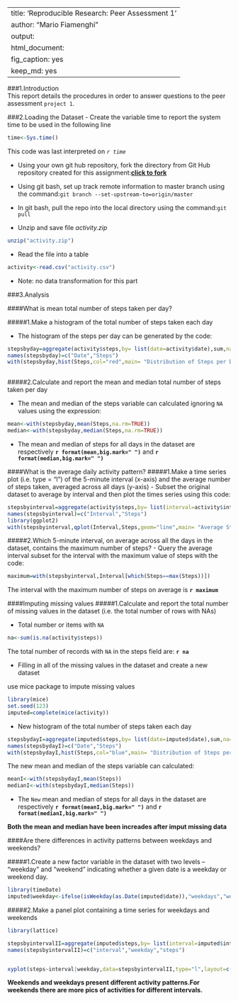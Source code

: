 
---
title: 'Reproducible Research: Peer Assessment 1 '
author: "Mario Fiamenghi"
output:
  html_document:
    fig_caption: yes
    keep_md: yes
---
###1.Introduction  
This report details the procedures in order to answer questions to the peer assessment `project 1`.

###2.Loading the  Dataset
- Create the variable time to report the system time to be used in the following line

```r
time<-Sys.time()
```
This code was last interpreted on *`r time`*  

- Using your own git hub repository, fork the directory from Git Hub repository created for this assignment:**[click to fork](https://github.com/rdpeng/RepData_PeerAssessment1/fork)**


- Using git bash, set up track remote information to master branch using the command:`git branch --set-upstream-to=origin/master`  

- In git bash, pull the repo into the local directory using the command:`git pull`  


- Unzip and save file *activity.zip*
```r
unzip("activity.zip")
``` 
- Read the file into a table
```r
activity<-read.csv("activity.csv")
```

- Note: no data transformation for this part  

###3.Analysis

####What is mean total number of steps taken per day?

#####1.Make a histogram of the total number of steps taken each day

- The histogram of the steps per day can be generated by the code:
```r
stepsbyday=aggregate(activity$steps,by= list(date=activity$date),sum,na=TRUE)
names(stepsbyday)=c("Date","Steps")
with(stepsbyday,hist(Steps,col="red",main= "Distribution of Steps per Day"))
   
```

#####2.Calculate and report the mean and median total number of steps taken per day

- The mean and median of the steps variable can calculated ignoring `NA` values using the expression:  
```r
mean<-with(stepsbyday,mean(Steps,na.rm=TRUE))
median<-with(stepsbyday,median(Steps,na.rm=TRUE))

```

- The mean and median of steps for all days in the dataset are respectively **`r format(mean,big.mark=" ")`** and **`r format(median,big.mark=" ")`**


####What is the average daily activity pattern?
#####1.Make a time series plot (i.e. type = "l") of the 5-minute interval (x-axis) and the average number of steps taken, averaged across all days (y-axis)
- Subset the original dataset to average by interval and then plot the times series using this code:

```r
stepsbyinterval=aggregate(activity$steps,by= list(interval=activity$interval),mean,na=TRUE)
names(stepsbyinterval)=c("Interval","Steps")
library(ggplot2)
with(stepsbyinterval,qplot(Interval,Steps,geom="line",main= "Average Steps per Interval all Days"))
```

#####2.Which 5-minute interval, on average across all the days in the dataset, contains the maximum number of steps?
- Query the average interval subset for the interval with the maximum value of steps with the code:

```r
maximum=with(stepsbyinterval,Interval[which(Steps==max(Steps))])
```
The interval with the maximum number of steps on average is **`r maximum`**

####Imputing missing values
#####1.Calculate and report the total number of missing values in the dataset (i.e. the total number of rows with NAs)

- Total number or items with `NA`
```r
na<-sum(is.na(activity$steps))
```
The total number of records with `NA` in the steps field are: **`r na`**

- Filling in all of the missing values in the dataset and create a new dataset 

use mice package to impute missing values


```r
library(mice)
set.seed(123)
imputed=complete(mice(activity))

```
- New histogram of the total number of steps taken each day
```r
stepsbydayI=aggregate(imputed$steps,by= list(date=imputed$date),sum,na=TRUE)
names(stepsbydayI)=c("Date","Steps")
with(stepsbydayI,hist(Steps,col="blue",main= "Distribution of Steps per Day Imputed"))
```

The new mean and median of the steps variable can calculated:  
```r
meanI<-with(stepsbydayI,mean(Steps))
medianI<-with(stepsbydayI,median(Steps))

```

- The `New` mean and median of steps for all days in the dataset are respectively **`r format(meanI,big.mark=" ")`** and **`r format(medianI,big.mark=" ")`**

**Both the mean and median have been increades after imput missing data**

####Are there differences in activity patterns between weekdays and weekends?

#####1.Create a new factor variable in the dataset with two levels -- "weekday" and "weekend" indicating whether a given date is a weekday or weekend day.

```r
library(timeDate)
imputed$weekday<-ifelse(isWeekday(as.Date(imputed$date)),"weekdays","weekends")
```
#####2.Make a panel plot containing a time series for weekdays and weekends

```r
library(lattice)

stepsbyintervalII=aggregate(imputed$steps,by= list(interval=imputed$interval,weekday=imputed$weekday),mean)
names(stepsbyintervalII)=c("interval","weekday","steps")


xyplot(steps~interval|weekday,data=stepsbyintervalII,type="l",layout=c(1,2))

```


**Weekends and weekdays present different activity patterns.For weekends there are more pics of activities for different intervals.**